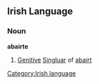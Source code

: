{{delete}}

==Irish Language==
===Noun===
'''abairte'''

#[[Genitive]] [[Singluar]] of [[abairt]]

[[Category:Irish language]]